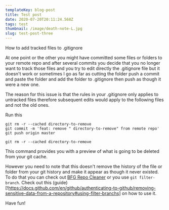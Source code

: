 ```yaml
---
templateKey: blog-post
title: Test post
date: 2020-07-20T20:11:24.568Z
tags: test
thumbnail: /image/death-note-L.jpg
slug: test-post-three
---
```


How to add tracked files to .gitignore

At one point or the other you might have committed some files or folders to your remote repo and after several commits you decide that you no longer want to track those files and you try to edit directly the .gitignore file but it doesn't work or sometimes I go as far as cutting the folder push a commit and paste the folder and add the folder to .gitignore then push as though it were a new one.

The reason for this issue is that the rules in your .gitignore only applies to untracked files therefore subsequent edits would apply to the following files and not the old ones.

Run this 
```
git rm -r --cached directory-to-remove
git commit -m 'feat: remove " directory-to-remove" from remote repo'
git push origin master
```

```
git rm -r --cached directory-to-remove
```
This command provides you with a preview of what is going to be deleted from your git cache.


However you need to note that this doesn't remove the history of the file or folder from your git history and make it appear as though it never existed. To do that you can check out [BFG Repo Cleaner](!https://rtyley.github.io/bfg-repo-cleaner/) or you use `git filter-branch`. Check out this (guide)[!https://docs.github.com/en/github/authenticating-to-github/removing-sensitive-data-from-a-repository#using-filter-branchs] on how to use it.

Have fun!